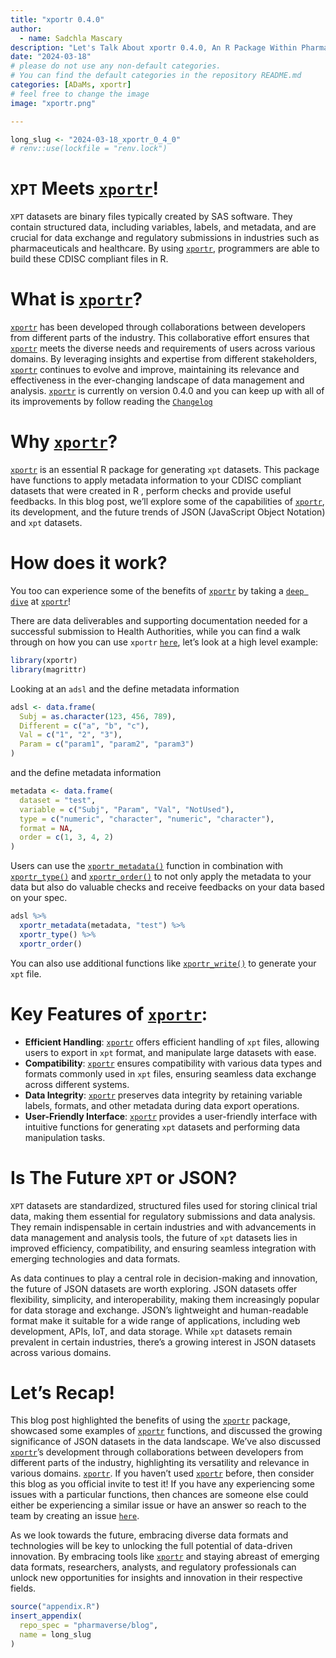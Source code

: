 ```yaml
---
title: "xportr 0.4.0"
author:
  - name: Sadchla Mascary
description: "Let's Talk About xportr 0.4.0, An R Package Within Pharmaverse Universe! "
date: "2024-03-18"
# please do not use any non-default categories.
# You can find the default categories in the repository README.md
categories: [ADaMs, xportr]
# feel free to change the image
image: "xportr.png"

---
```


<!--------------- typical setup ----------------->

```r
long_slug <- "2024-03-18_xportr_0_4_0"
# renv::use(lockfile = "renv.lock")
```

<!--------------- post begins here ----------------->

# `XPT` Meets [`xportr`](https://atorus-research.github.io/xportr/)!

`XPT` datasets are binary files typically created by SAS software. They contain structured data, including variables, labels, and metadata, and are crucial for data exchange and regulatory submissions in industries such as pharmaceuticals and healthcare. By using  [`xportr`](https://atorus-research.github.io/xportr/), programmers are able to build these CDISC compliant files in R. 

# What is [`xportr`](https://atorus-research.github.io/xportr/)?

[`xportr`](https://atorus-research.github.io/xportr/) has been developed through collaborations between developers from different parts of the industry. This collaborative effort ensures that [`xportr`](https://atorus-research.github.io/xportr/) meets the diverse needs and requirements of users across various domains. By leveraging insights and expertise from different stakeholders, [`xportr`](https://atorus-research.github.io/xportr/) continues to evolve and improve, maintaining its relevance and effectiveness in the ever-changing landscape of data management and analysis. [`xportr`](https://atorus-research.github.io/xportr/) is currently on version 0.4.0 and you can keep up with all of its improvements by follow reading the [`Changelog`](https://atorus-research.github.io/xportr/news/index.html)

# Why [`xportr`](https://atorus-research.github.io/xportr/)?

[`xportr`](https://atorus-research.github.io/xportr/) is an essential R package for generating `xpt` datasets. This package have functions to apply metadata information to your CDISC compliant datasets that were created in R , perform checks and provide useful feedbacks. In this blog post, we'll explore some of the capabilities of [`xportr`](https://atorus-research.github.io/xportr/), its development, and the future trends of JSON (JavaScript Object Notation) and `xpt` datasets.

# How does it work?

You too can experience some of the benefits of [`xportr`](https://atorus-research.github.io/xportr/) by taking a [`deep dive`](https://atorus-research.github.io/xportr/articles/deepdive.html) at [`xportr`](https://atorus-research.github.io/xportr/)!

There are data deliverables and supporting documentation needed for a successful submission to Health Authorities, while you can find a walk through on how you can use `xportr` [`here`](https://atorus-research.github.io/xportr/articles/deepdive.html#what-goes-in-a-submission-to-a-health-authority), let's look at a high level example:

```r
library(xportr)
library(magrittr)
```

Looking at an `adsl` and the define metadata information
```r
adsl <- data.frame(
  Subj = as.character(123, 456, 789),
  Different = c("a", "b", "c"),
  Val = c("1", "2", "3"),
  Param = c("param1", "param2", "param3")
)
```

and the define metadata information
```r
metadata <- data.frame(
  dataset = "test",
  variable = c("Subj", "Param", "Val", "NotUsed"),
  type = c("numeric", "character", "numeric", "character"),
  format = NA,
  order = c(1, 3, 4, 2)
)
```

Users can use the [`xportr_metadata()`](https://atorus-research.github.io/xportr/reference/xportr_metadata.html) function in combination with [`xportr_type()`](https://atorus-research.github.io/xportr/reference/xportr_type.html) and [`xportr_order()`](https://atorus-research.github.io/xportr/reference/xportr_order.html) to not only apply the metadata to your data but also do valuable checks and receive feedbacks on your data based on your spec.

```r
adsl %>%
  xportr_metadata(metadata, "test") %>%
  xportr_type() %>%
  xportr_order()
```
You can also use additional functions like [`xportr_write()`](https://atorus-research.github.io/xportr/reference/xportr_write.html) to generate your `xpt` file.

# Key Features of [`xportr`](https://atorus-research.github.io/xportr/):

- **Efficient Handling**: [`xportr`](https://atorus-research.github.io/xportr/) offers efficient handling of `xpt` files, allowing users to export in `xpt` format, and manipulate large datasets with ease.
- **Compatibility**: [`xportr`](https://atorus-research.github.io/xportr/) ensures compatibility with various data types and formats commonly used in `xpt` files, ensuring seamless data exchange across different systems.
- **Data Integrity**: [`xportr`](https://atorus-research.github.io/xportr/) preserves data integrity by retaining variable labels, formats, and other metadata during data export operations.
- **User-Friendly Interface**: [`xportr`](https://atorus-research.github.io/xportr/) provides a user-friendly interface with intuitive functions for generating `xpt` datasets and performing data manipulation tasks.

# Is The Future `XPT` or JSON?

`XPT` datasets are standardized, structured files used for storing clinical trial data, making them essential for regulatory submissions and data analysis. They remain indispensable in certain industries and with advancements in data management and analysis tools, the future of `xpt` datasets lies in improved efficiency, compatibility, and ensuring seamless integration with emerging technologies and data formats.

As data continues to play a central role in decision-making and innovation, the future of JSON datasets are worth exploring. JSON datasets offer flexibility, simplicity, and interoperability, making them increasingly popular for data storage and exchange. JSON's lightweight and human-readable format make it suitable for a wide range of applications, including web development, APIs, IoT, and data storage. While `xpt` datasets remain prevalent in certain industries, there's a growing interest in JSON datasets across various domains.

# Let's Recap!

This blog post highlighted the benefits of using the [`xportr`](https://atorus-research.github.io/xportr/) package, showcased some examples of [`xportr`](https://atorus-research.github.io/xportr/) functions, and discussed the growing significance of JSON datasets in the data landscape. We've also discussed [`xportr`](https://atorus-research.github.io/xportr/)'s development through collaborations between developers from different parts of the industry, highlighting its versatility and relevance in various domains.  [`xportr`](https://atorus-research.github.io/xportr/). If you haven't used [`xportr`](https://atorus-research.github.io/xportr/) before, then consider this blog as you official invite to test it! If you have any experiencing some issues with a particular functions, then chances are someone else could either be experiencing a similar issue or have an answer so reach to the team by creating an issue [`here`](https://github.com/atorus-research/xportr/issues).  

As we look towards the future, embracing diverse data formats and technologies will be key to unlocking the full potential of data-driven innovation. By embracing tools like [`xportr`](https://atorus-research.github.io/xportr/) and staying abreast of emerging data formats, researchers, analysts, and regulatory professionals can unlock new opportunities for insights and innovation in their respective fields.



<!--------------- appendices go here ----------------->

```r
source("appendix.R")
insert_appendix(
  repo_spec = "pharmaverse/blog",
  name = long_slug
)
```
